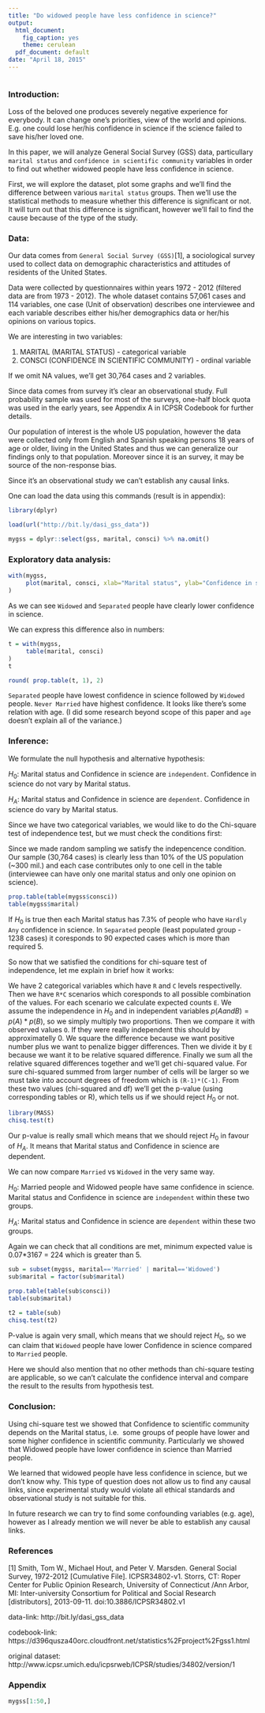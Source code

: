 ```yaml
---
title: "Do widowed people have less confidence in science?"
output:
  html_document:
    fig_caption: yes
    theme: cerulean
  pdf_document: default
date: "April 18, 2015"
---
```


<!-- For more info on RMarkdown see http://rmarkdown.rstudio.com/ -->

<!-- Enter the code required to load your data in the space below. The data will be loaded but the line of code won't show up in your write up (echo=FALSE) in order to save space-->
```r
```

<!-- In the remainder of the document, add R code chunks as needed -->

### Introduction:

Loss of the beloved one produces severely negative experience for everybody.
It can change one's priorities, view of the world and opinions.
E.g. one could lose her/his confidence in science if the science failed to save his/her loved one.

In this paper, we will analyze General Social Survey (GSS) data, particullary
`marital status` and `confidence in scientific community` variables in order to find out
whether widowed people have less confidence in science.

First, we will explore the dataset, plot some graphs and we'll find the difference between various
`marital status` groups. Then we'll use the statistical methods to measure whether this difference
is significant or not. It will turn out that this difference is significant, however we'll
fail to find the cause because of the type of the study.

### Data:

Our data comes from `General Social Survey (GSS)`[1], a sociological survey used to collect data 
on demographic characteristics and attitudes of residents of the United States.

Data were collected by questionnaires within years 1972 - 2012 (filtered data are from 1973 - 2012).
The whole dataset contains 57,061 cases and 114 variables, one case (Unit of observation) describes one interviewee
and each variable describes either his/her demographics data or her/his opinions on various topics.

We are interesting in two variables:

1. MARITAL (MARITAL STATUS) - categorical variable
2. CONSCI (CONFIDENCE IN SCIENTIFIC COMMUNITY) - ordinal variable

If we omit NA values, we'll get 30,764 cases and 2 variables.

Since data comes from survey it's clear an observational study.
Full probability sample was used for most of the surveys, one-half block quota was used in the early years,
see Appendix A in ICPSR Codebook for further details.

Our population of interest is the whole US population, however the data were collected only from
English and Spanish speaking persons 18 years of age or older, living in the United States and thus
we can generalize our findings only to that population.
Moreover since it is an survey, it may be source of the non-response bias.

Since it's an observational study we can't establish any causal links.

One can load the data using this commands (result is in appendix):
```r
library(dplyr)

load(url("http://bit.ly/dasi_gss_data"))

mygss = dplyr::select(gss, marital, consci) %>% na.omit()
```


### Exploratory data analysis:

```r
with(mygss, 
     plot(marital, consci, xlab="Marital status", ylab="Confidence in scientific community")
)
```

As we can see `Widowed` and `Separated` people have clearly lower confidence in science.

We can express this difference also in numbers:

```r
t = with(mygss, 
     table(marital, consci)
)
t
```

```r
round( prop.table(t, 1), 2)
```

`Separated` people have lowest confidence in science followed by `Widowed` people.
`Never Married` have highest confidence. It looks like there's some relation with age.
(I did some research beyond scope of this paper and `age` doesn't explain all of the variance.)


### Inference:

We formulate the null hypothesis and alternative hypothesis:

$H_0$: Marital status and Confidence in science are `independent`. Confidence in science do not vary by Marital status.

$H_A$: Marital status and Confidence in science are `dependent`. Confidence in science do vary by Marital status.

Since we have two categorical variables, we would like to do the Chi-square test of independence test,
but we must check the conditions first:

Since we made random sampling we satisfy the indepencence condition.
Our sample (30,764 cases) is clearly less than 10% of the US population (~300 mil.)
and each case contributes only to one cell in the table (interviewee can have only one marital status
and only one opinion on science).

```r
prop.table(table(mygss$consci))
table(mygss$marital)
```

If $H_0$ is true then each Marital status has 7.3% of people who have `Hardly Any` confidence in science. In `Separated` people (least populated group - 1238 cases) it coresponds to 90 expected cases which is more than required 5.

So now that we satisfied the conditions for chi-square test of independence, let me explain in brief how it works:

We have 2 categorical variables which have `R` and `C` levels respectivelly. Then we have `R*C` scenarios
which coresponds to all possible combination of the values.
For each scenario we calculate expected counts `E`. We assume the independence in $H_0$ and in independent variables
$p(A and B) = p(A)*p(B)$, so we simply multiply two proportions. Then we compare it with observed values `O`.
If they were really independent this should by approximatelly 0. We square the difference because we want positive number plus we want to penalize bigger differences. Then we divide it by `E` because we want it to be relative squared difference. Finally we sum all the relative squared differences together and we'll get chi-squared value.
For sure chi-squared summed from larger number of cells will be larger so we must take into account degrees of freedom which is `(R-1)*(C-1)`. From these two values (chi-squared and df) we'll get the p-value (using corresponding tables or R), which tells us if we should reject $H_0$ or not.

```r
library(MASS)
chisq.test(t)
```

Our p-value is really small which means that we should reject $H_0$ in favour of $H_A$.
It means that Marital status and Confidence in science are dependent.

We can now compare `Married` vs `Widowed` in the very same way.

$H_0$: Married people and Widowed people have same confidence in science. Marital status and Confidence in science are `independent` within these two groups.

$H_A$: Marital status and Confidence in science are `dependent` within these two groups.

Again we can check that all conditions are met, minimum expected value is 0.07*3167 = 224 which is greater than 5.

```r
sub = subset(mygss, marital=='Married' | marital=='Widowed')
sub$marital = factor(sub$marital)

prop.table(table(sub$consci))
table(sub$marital)
```

```r
t2 = table(sub)
chisq.test(t2)
```

P-value is again very small, which means that we should reject $H_0$, so we can claim that `Widowed` people
have lower Confidence in science compared to `Married` people.

Here we should also mention that no other methods than chi-square testing are applicable, so we can't
calculate the confidence interval and compare the result to the results from hypothesis test.


### Conclusion:

Using chi-square test we showed that Confidence to scientific community depends on the Marital status, i.e. 
some groups of people have lower and some higher confidence in scientific community.
Particularly we showed that Widowed people have lower confidence in science than Married people.

We learned that widowed people have less confidence in science, but we don't know why.
This type of question does not allow us to find any causal links, since experimental study
would violate all ethical standards and observational study is not suitable for this.

In future research we can try to find some confounding variables (e.g. age),
however as I already mention we will never be able to establish any causal links.

### References
[1] Smith, Tom W., Michael Hout, and Peter V. Marsden. General Social Survey, 1972-2012 [Cumulative File]. ICPSR34802-v1. Storrs, CT: Roper Center for Public Opinion Research, University of Connecticut /Ann Arbor, MI: Inter-university Consortium for Political and Social Research [distributors], 2013-09-11. doi:10.3886/ICPSR34802.v1

data-link:
http://bit.ly/dasi_gss_data

codebook-link:
https://d396qusza40orc.cloudfront.net/statistics%2Fproject%2Fgss1.html

original dataset:
http://www.icpsr.umich.edu/icpsrweb/ICPSR/studies/34802/version/1

### Appendix
```r
mygss[1:50,]
```

